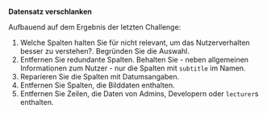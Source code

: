**Datensatz verschlanken**


Aufbauend auf dem Ergebnis der letzten Challenge:


1. Welche Spalten halten Sie für nicht relevant, um das Nutzerverhalten besser zu verstehen?. Begründen Sie die Auswahl.
2. Entfernen Sie redundante Spalten. Behalten Sie - neben allgemeinen Informationen zum Nutzer - nur die Spalten mit `subtitle` im Namen.
3. Reparieren Sie die Spalten mit Datumsangaben.
4. Entfernen Sie Spalten, die Bilddaten enthalten.
5. Entfernen Sie Zeilen, die Daten von Admins, Developern oder `lecturer`s enthalten.



